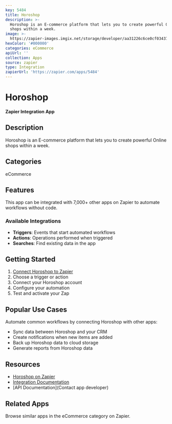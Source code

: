 ```yaml
---
key: 5484
title: Horoshop
description: >-
  Horoshop is an E-commerce platform that lets you to create powerful Online
  shops within a week.
image: >-
  https://zapier-images.imgix.net/storage/developer/aa31226c6ce0cf03437ae60a5879ab83_2.png?auto=format%2Ccompress&ixlib=python-3.0.0&q=50
hexColor: '#000000'
categories: eCommerce
apiUrl: ''
collection: Apps
source: zapier
type: Integration
zapierUrl: 'https://zapier.com/apps/5484'
---
```

# Horoshop

**Zapier Integration App**

## Description

Horoshop is an E-commerce platform that lets you to create powerful Online shops within a week.

## Categories

eCommerce

## Features

This app can be integrated with 7,000+ other apps on Zapier to automate workflows without code.

### Available Integrations

- **Triggers**: Events that start automated workflows
- **Actions**: Operations performed when triggered
- **Searches**: Find existing data in the app

## Getting Started

1. [Connect Horoshop to Zapier](https://zapier.com/apps/5484)
2. Choose a trigger or action
3. Connect your Horoshop account
4. Configure your automation
5. Test and activate your Zap

## Popular Use Cases

Automate common workflows by connecting Horoshop with other apps:

- Sync data between Horoshop and your CRM
- Create notifications when new items are added
- Back up Horoshop data to cloud storage
- Generate reports from Horoshop data

## Resources

- [Horoshop on Zapier](https://zapier.com/apps/5484)
- [Integration Documentation](https://zapier.com/apps/5484/integrations)
- [API Documentation](Contact app developer)

## Related Apps

Browse similar apps in the eCommerce category on Zapier.
